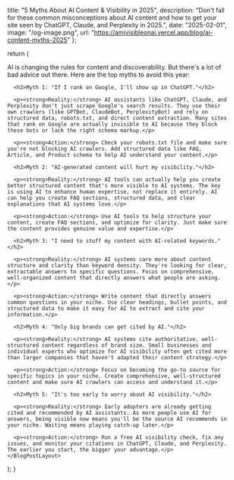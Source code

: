 
  title: "5 Myths About AI Content & Visibility in 2025",
  description: "Don't fall for these common misconceptions about AI content and how to get your site seen by ChatGPT, Claude, and Perplexity in 2025.",
  date: "2025-02-01",
  image: "/og-image.png",
  url: "https://amivisibleonai.vercel.app/blog/ai-content-myths-2025"
};

  return (
    <BlogPostLayout meta={meta}>
      <p className="text-lg text-gray-700 mb-8">AI is changing the rules for content and discoverability. But there's a lot of bad advice out there. Here are the top myths to avoid this year:</p>

      <h2>Myth 1: "If I rank on Google, I'll show up in ChatGPT."</h2>

      <p><strong>Reality:</strong> AI assistants like ChatGPT, Claude, and Perplexity don't just scrape Google's search results. They use their own crawlers (like GPTBot, ClaudeBot, PerplexityBot) and rely on structured data, robots.txt, and direct content extraction. Many sites that rank on Google are actually invisible to AI because they block these bots or lack the right schema markup.</p>

      <p><strong>Action:</strong> Check your robots.txt file and make sure you're not blocking AI crawlers. Add structured data like FAQ, Article, and Product schema to help AI understand your content.</p>

      <h2>Myth 2: "AI-generated content will hurt my visibility."</h2>

      <p><strong>Reality:</strong> AI tools can actually help you create better structured content that's more visible to AI systems. The key is using AI to enhance human expertise, not replace it entirely. AI can help you create FAQ sections, structured data, and clear explanations that AI systems love.</p>

      <p><strong>Action:</strong> Use AI tools to help structure your content, create FAQ sections, and optimize for clarity. Just make sure the content provides genuine value and expertise.</p>

      <h2>Myth 3: "I need to stuff my content with AI-related keywords."</h2>

      <p><strong>Reality:</strong> AI systems care more about content structure and clarity than keyword density. They're looking for clear, extractable answers to specific questions. Focus on comprehensive, well-organized content that directly answers what people are asking.</p>

      <p><strong>Action:</strong> Write content that directly answers common questions in your niche. Use clear headings, bullet points, and structured data to make it easy for AI to extract and cite your information.</p>

      <h2>Myth 4: "Only big brands can get cited by AI."</h2>

      <p><strong>Reality:</strong> AI systems cite authoritative, well-structured content regardless of brand size. Small businesses and individual experts who optimize for AI visibility often get cited more than larger companies that haven't adapted their content strategy.</p>

      <p><strong>Action:</strong> Focus on becoming the go-to source for specific topics in your niche. Create comprehensive, well-structured content and make sure AI crawlers can access and understand it.</p>

      <h2>Myth 5: "It's too early to worry about AI visibility."</h2>

      <p><strong>Reality:</strong> Early adopters are already getting cited and recommended by AI assistants. As more people use AI for answers, being visible now means you'll be the source AI recommends in your niche. Waiting means playing catch-up later.</p>

      <p><strong>Action:</strong> Run a free AI visibility check, fix any issues, and monitor your citations in ChatGPT, Claude, and Perplexity. The earlier you start, the bigger your advantage.</p>
    </BlogPostLayout>
  );
}